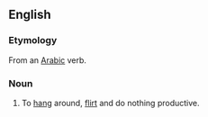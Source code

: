==English==

===Etymology===
From an [[Arabic]] verb. {{rfscript|Arabic}}

===Noun===
{{en-noun|-}}

# {{rfv-sense}} To [[hang]] around, [[flirt]] and do nothing productive.
